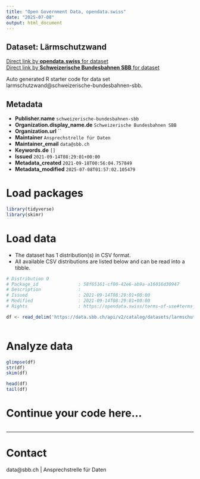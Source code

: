 ```yaml
---
title: "Open Government Data, opendata.swiss"
date: "2025-07-08"
output: html_document
---
```


## Dataset: Lärmschutzwand



[Direct link by **opendata.swiss** for dataset](https://opendata.swiss/de/dataset/larmschutzwand)<br>
[Direct link by **Schweizerische Bundesbahnen SBB** for dataset](https://data.sbb.ch/explore/dataset/larmschutzwand/)

Auto generated R starter code for data set larmschutzwand@schweizerische-bundesbahnen-sbb.

## Metadata

- **Publisher.name** `schweizerische-bundesbahnen-sbb`
- **Organization.display_name.de** `Schweizerische Bundesbahnen SBB`
- **Organization.url** ``
- **Maintainer** `Ansprechstrelle für Daten`
- **Maintainer_email** `data@sbb.ch`
- **Keywords.de** `[]`
- **Issued** `2021-09-14T08:29:01+00:00`
- **Metadata_created** `2021-09-18T00:56:04.757849`
- **Metadata_modified** `2025-07-08T01:57:02.105479`


# Load packages

```r

library(tidyverse)
library(skimr)

```

# Load data

-   The dataset has 1 distribution(s) in CSV format.
-   All available CSV distributions are listed below and can be read into a tibble.

```r

# Distribution 0
# Package_id               : 58f65161-cf00-42e6-ab9a-a16016d30947
# Description              : 
# Issued                   : 2021-09-14T08:29:01+00:00
# Modified                 : 2021-09-14T08:29:01+00:00
# Rights                   : https://opendata.swiss/terms-of-use#terms_by

df <- read_delim('https://data.sbb.ch/api/v2/catalog/datasets/larmschutzwand/exports/csv?use_labels=true')



```

# Analyze data

```r

glimpse(df)
str(df)
skim(df)

head(df)
tail(df)

```

# Continue your code here...

```r

```

------------------------------------------------------------------------

# Contact

data@sbb.ch | Ansprechstrelle für Daten
